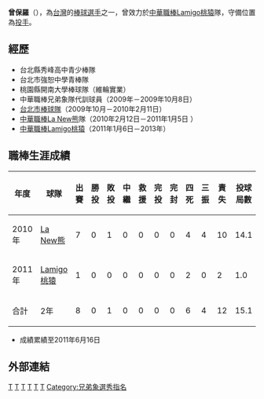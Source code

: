 {{nofootnotes|time=2022-05-12}}{{Infobox CPBL player|
bgcolor1= #069|
bgcolor2= #f00|
textcolor1= #fff|
textcolor2= #fff|
name=曾保羅|
image=|
width=250|
position=投手|
team=|
number=|
bats=右|
throws=右|
birthdate={{birth_date_and_age|1985|8|11|mf=y}}|
birthplace=[[台灣|台灣]][[新北市|新北市]]|
debutdate=3月21日|
debutyear=2010年|
debutteam=La New熊|
statyear=2011年6月16日|
stat1label=勝投—敗投|
stat1value=0—1|
stat2label=中繼—救援|
stat2value=0—0|
stat3label=三振—四死|
stat3value=4—6|
stat4label=防禦率|
stat4value=7.04|
teams=<nowiki></nowiki> 
*[[La_New熊|La New熊]]（ 2010年2月12日－2011年1月5日 ） 
*[[Lamigo桃猿|Lamigo桃猿]]（2011年1月6日－2013年）
}}
'''曾保羅'''（{{bd|1985年|8月11日|||catIdx=曾}}），為[[台灣|台灣]]的[[棒球|棒球]][[選手|選手]]之一，曾效力於[[中華職棒|中華職棒]][[Lamigo桃猿|Lamigo桃猿]]隊，守備位置為[[投手|投手]]。

==經歷==
*台北縣秀峰高中青少棒隊 
*台北市強恕中學青棒隊 
*桃園縣開南大學棒球隊（維輪實業） 
*中華職棒兄弟象隊代訓球員（2009年－2009年10月8日） 
*[[台北市棒球隊|台北市棒球隊]]（2009年10月－2010年2月11日） 
*[[中華職棒|中華職棒]][[La_New熊|La New熊]]隊（2010年2月12日－2011年1月5日 ）
*[[中華職棒|中華職棒]][[Lamigo桃猿|Lamigo桃猿]]（2011年1月6日－2013年）

==職棒生涯成績==
{|border=1 width="800px"
|- align=middle 
!年度!!球隊!!出賽!!勝投!!敗投!!中繼!!救援!!完投!!完封!!四死!!三振!!責失!!投球局數!!防禦率
|- align="center"
|2010年||[[La_New熊|La New熊]]||7||0||1||0||0||0||0||4||4||10||14.1||6.28
|- align="center"
|2011年||[[Lamigo桃猿|Lamigo桃猿]]||1||0||0||0||0||0||0||2||0||2||1.0||18.00
|- align=center style="background:#069" align=middle  
!合計!!2年!!8||0||1||0||0||0||0||6||4||12||15.1||7.04
|}
*成績累績至2011年6月16日

==外部連結==
{{台灣棒球維基館}}
{{中華職棒球員資料|id=R535|name=曾保羅}}

{{棒球選手小作品}}
{{Taiwan-sport-bio-stub}}

[[Category:台灣棒球運動員|T]]
[[Category:La_New熊隊球員|T]]
[[Category:Lamigo桃猿隊球員|T]]
[[Category:強恕高級中學校友|T]]
[[Category:新北市人|T]]
[[Category:曾姓|T]]
[[Category:兄弟象選秀指名|Category:兄弟象選秀指名]]